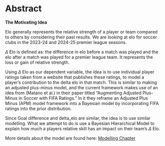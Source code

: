 # Abstract

**The Motivating Idea**

Elo generally represents the relative strength of a player or team compared to others by considering their past results. 
We are looking at elo for soccer clubs in the 2023-24 and 2024-25 premier league seasons.

$\Delta$ Elo is defined as: the difference in elo before a match was played and the elo after a match was played for a premier league team. It represents the loss or gain of relative strength.

Using $\Delta$ Elo as our dependent variable, the idea is to use individual player ratings taken from a website that publishes these ratings, to model a player's contribution to the delta elo in that match. This is similar to making an adjusted plus-minus model, and the current framework makes use of an idea from (Matano et al.) in their paper titled "Augmenting Adjusted Plus-Minus in Soccer with FIFA Ratings." In it they reframe an Adjusted Plus Minus (APM) model framework into a Bayesian model by incorporating FIFA ratings into the prior distribution. 

Since Goal difference and delta_elo are similar, the idea is to use similar modelling. What we attempt to do is use a Bayesian Hierarchical Model to explain how much a players relative skill has an impact on their team's $\Delta$ Elo.

More details about the model are found here: [Modelling Chapter](05-Model.qmd)

